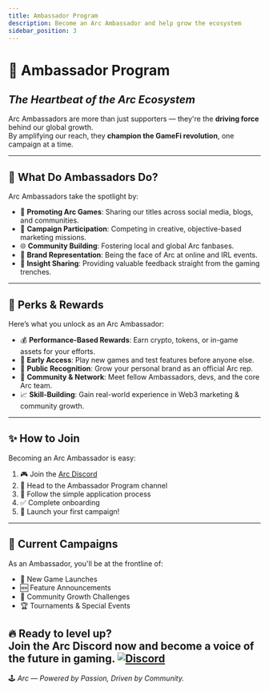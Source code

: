 ```yaml
---
title: Ambassador Program
description: Become an Arc Ambassador and help grow the ecosystem
sidebar_position: 3
---
```


# 🌟 Ambassador Program  
## *The Heartbeat of the Arc Ecosystem*

Arc Ambassadors are more than just supporters — they're the **driving force** behind our global growth.  
By amplifying our reach, they **champion the GameFi revolution**, one campaign at a time.

---

## 🎤 What Do Ambassadors Do?

Arc Ambassadors take the spotlight by:

- 📣 **Promoting Arc Games**: Sharing our titles across social media, blogs, and communities.
- 🎯 **Campaign Participation**: Competing in creative, objective-based marketing missions.
- 🌐 **Community Building**: Fostering local and global Arc fanbases.
- 🧢 **Brand Representation**: Being the face of Arc at online and IRL events.
- 🧠 **Insight Sharing**: Providing valuable feedback straight from the gaming trenches.

---

## 🎁 Perks & Rewards

Here’s what you unlock as an Arc Ambassador:

- 💰 **Performance-Based Rewards**: Earn crypto, tokens, or in-game assets for your efforts.
- 🚀 **Early Access**: Play new games and test features before anyone else.
- 🏅 **Public Recognition**: Grow your personal brand as an official Arc rep.
- 🤝 **Community & Network**: Meet fellow Ambassadors, devs, and the core Arc team.
- 📈 **Skill-Building**: Gain real-world experience in Web3 marketing & community growth.

---

## ✨ How to Join

Becoming an Arc Ambassador is easy:

1. 🎮 Join the [Arc Discord](https://discord.com/invite/arc-ao)  
2. 📌 Head to the Ambassador Program channel  
3. 📝 Follow the simple application process  
4. ✅ Complete onboarding  
5. 🏁 Launch your first campaign!

---

## 📢 Current Campaigns

As an Ambassador, you'll be at the frontline of:

- 🚨 New Game Launches  
- 🆕 Feature Announcements  
- 🌱 Community Growth Challenges  
- 🏆 Tournaments & Special Events  

🔥 **Ready to level up?**  
Join the Arc Discord now and become a voice of the future in gaming.
<a href={ARCAO.discord} target="_blank">
  <img
    alt="Discord"
    src="https://img.shields.io/badge/Discord-Join%20Now-5865F2?style=for-the-badge&logo=discord"
  />
</a>
---

🕹️ *Arc — Powered by Passion, Driven by Community.*